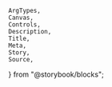    ArgTypes,
    Canvas,
    Controls,
    Description,
    Title,
    Meta,
    Story,
    Source,
} from "@storybook/blocks";


<Meta of={stories} />
<Title of={stories} />
<Description of={Button} />

## Example

<Canvas
    sourceState="shown"
    of={stories.Default}
/>

## Customization

In addition to the props provided by the
[React Aria Button component](https://react-spectrum.adobe.com/react-aria/Button.html#props),
there are some additional props for customizing the appearance of the button,
`appearance`, `size`, `colorOverlay` and `alignment`.

### Appearance

The `appearance` prop corresponds to the `variant` prop usually found in other
UI libraries, and supports the following options:

-   `primary`: For a primary action, e.g. submitting a form **(default)**
-   `secondary`: For a secondary action, e.g. canceling a form
-   `ghost`: For a ghost button, e.g. for a secondary action that should be less
    prominent

<Canvas of={stories.Primary} />
<Canvas of={stories.Secondary} />
<Canvas of={stories.Ghost} />

### Color

Button can be customized with the globally available `colorOverlay`, this is
intended to be used to convey semantic meaning, e.g.

-   `amber`: To indicate caution, or warning actions
-   `blue`: To indicate information, or neutral actions
-   `green`: To indicate success, or confirmatory actions
-   `grey`: When a subtle, neutral color is needed
-   `red`: To warn of potentially destructive actions
-   `default`: To reset the color overlay if inherited from a parent

<Canvas of={stories.ColorAmber} />
<Canvas of={stories.ColorBlue} />
<Canvas of={stories.ColorGreen} />
<Canvas of={stories.ColorGrey} />
<Canvas of={stories.ColorRed} />
<Canvas of={stories.ColorDefault} />

### Size

The `size` prop can be used to adjust the size of the button, and supports the
following options:

-   `xs`
-   `sm` **(default)**
-   `md`
-   `lg`
-   `square_xs`
-   `square_sm`
-   `square_md`
-   `square_lg`

<Canvas
    sourceState="none"
    of={stories.Size}
/>

### Playground

<Canvas of={stories.Default} />

<Controls
    of={stories.Default}
    include={["appearance", "size", "colorOverlay", "alignment"]}
/>

## Props

<ArgTypes of={Button} />

